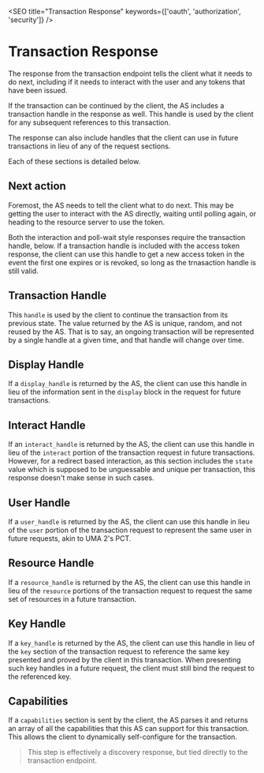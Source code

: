 

<SEO title="Transaction Response" keywords={['oauth', 'authorization', 'security']} />

# Transaction Response

The response from the transaction endpoint tells the client what it needs to do next, including if it needs to <Link to="/interaction">interact with the user</Link> and any <Link to="/tokens">tokens that have been issued</Link>. 

If the transaction can be continued by the client, the AS includes a transaction handle in the response as well. This handle is used by the client for any subsequent references to this transaction. 

The response can also include handles that the client can use in future transactions in lieu of any of the request sections.

<TransactionResponse />

Each of these sections is detailed below.

## Next action

Foremost, the AS needs to tell the client what to do next. This may be getting the user to <Link to="/interaction">interact with the AS directly</Link>, waiting until polling again, or heading to the resource server to <Link to="/tokens">use the token</Link>. 

Both the interaction and poll-wait style responses require the transaction handle, below. If a transaction handle is included with the access token response, the client can use this handle to get a new access token in the event the first one expires or is revoked, so long as the trnasaction handle is still valid. 

## Transaction Handle

This `handle` is used by the client to continue the transaction from its previous state. The value returned by the AS is unique, random, and not reused by the AS. That is to say, an ongoing transaction will be represented by a single handle at a given time, and that handle will change over time. 

## Display Handle

If a `display_handle` is returned by the AS, the client can use this handle in lieu of the information sent in the `display` block in the request for future transactions. 

## Interact Handle

If an `interact_handle` is returned by the AS, the client can use this handle in lieu of the `interact` portion of the transaction request in future transactions. However, for a redirect based interaction, as this section includes the `state` value which is supposed to be unguessable and unique per transaction, this response doesn't make sense in such cases.

## User Handle

If a `user_handle` is returned by the AS, the client can use this handle in lieu of the `user` portion of the transaction request to represent the same user in future requests, akin to UMA 2's PCT.

## Resource Handle

If a `resource_handle` is returned by the AS, the client can use this handle in lieu of the `resource` portions of the transaction request to request the same set of resources in a future transaction. 

## Key Handle

If a `key_handle` is returned by the AS, the client can use this handle in lieu of the `key` section of the transaction request to reference the same key presented and proved by the client in this transaction. When presenting such key handles in a future request, the client must still <Link to="/keys">bind the request to the referenced key</Link>.

## Capabilities

If a `capabilities` section is sent by the client, the AS parses it and returns an array of all the capabilities that this AS can support for this transaction. This allows the client to dynamically self-configure for the transaction. 

> This step is effectively a discovery response, but tied directly to the transaction endpoint. 